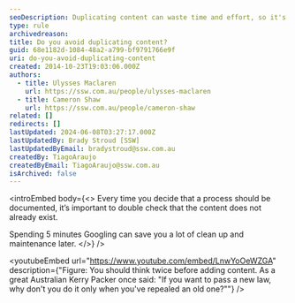 ```yaml
---
seoDescription: Duplicating content can waste time and effort, so it's crucial to check if similar information already exists before creating new content.
type: rule
archivedreason:
title: Do you avoid duplicating content?
guid: 68e1182d-1084-48a2-a799-bf9791766e9f
uri: do-you-avoid-duplicating-content
created: 2014-10-23T19:03:06.000Z
authors:
  - title: Ulysses Maclaren
    url: https://ssw.com.au/people/ulysses-maclaren
  - title: Cameron Shaw
    url: https://ssw.com.au/people/cameron-shaw
related: []
redirects: []
lastUpdated: 2024-06-08T03:27:17.000Z
lastUpdatedBy: Brady Stroud [SSW]
lastUpdatedByEmail: bradystroud@ssw.com.au
createdBy: TiagoAraujo
createdByEmail: TiagoAraujo@ssw.com.au
isArchived: false
---
```


<introEmbed
  body={<>
Every time you decide that a process should be documented, it’s important to double check that the content does not already exist.

Spending 5 minutes Googling can save you a lot of clean up and maintenance later.
  </>}
/>

<youtubeEmbed url="https://www.youtube.com/embed/LnwYoOeWZGA" description={"Figure: You should think twice before adding content. As a great Australian Kerry Packer once said: \"If you want to pass a new law, why don't you do it only when you've repealed an old one?\""} />
